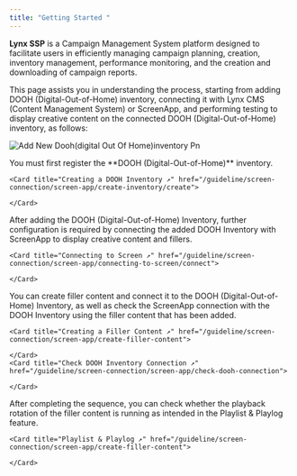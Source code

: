 ```yaml
---
title: "Getting Started "
---
```


**Lynx SSP** is a Campaign Management System platform designed to facilitate users in efficiently managing campaign planning, creation, inventory management, performance monitoring, and the creation and downloading of campaign reports.

This page assists you in understanding the process, starting from adding DOOH (Digital-Out-of-Home) inventory, connecting it with Lynx CMS (Content Management System) or ScreenApp, and performing testing to display creative content on the connected DOOH (Digital-Out-of-Home) inventory, as follows:

![Add New Dooh(digital Out Of Home)inventory Pn](/images/AddNewDOOH\(Digital-Out-of-Home\)Inventory.png)

<Steps>
  <Step title="Creating a DOOH (Digital-Out-of-Home) Inventory on the Lynx SSP Platform">
    You must first register the **DOOH (Digital-Out-of-Home)** inventory.

    <Card title="Creating a DOOH Inventory ↗" href="/guideline/screen-connection/screen-app/create-inventory/create">
      
    </Card>
  </Step>
  <Step title="Connecting the Lynx SSP Platform with DOOH (Digital-Out-of-Home) Inventory">
    After adding the DOOH (Digital-Out-of-Home) Inventory, further configuration is required by connecting the added DOOH Inventory with ScreenApp to display creative content and fillers.

    <Card title="Connecting to Screen ↗" href="/guideline/screen-connection/screen-app/connecting-to-screen/connect">
      
    </Card>
  </Step>
  <Step title="Check Connection DOOH (Digital-Out-of-Home) Inventory">
    You can create filler content and connect it to the DOOH (Digital-Out-of-Home) Inventory, as well as check the ScreenApp connection with the DOOH Inventory using the filler content that has been added.

    <Card title="Creating a Filler Content ↗" href="/guideline/screen-connection/screen-app/create-filler-content">
      
    </Card>
    <Card title="Check DOOH Inventory Connection ↗" href="/guideline/screen-connection/screen-app/check-dooh-connection">
      
    </Card>
  </Step>
  <Step title="Monitoring Playlist & Playlog">
    After completing the sequence, you can check whether the playback rotation of the filler content is running as intended in the Playlist & Playlog feature.

    <Card title="Playlist & Playlog ↗" href="/guideline/screen-connection/screen-app/create-filler-content">
      
    </Card>
  </Step>
</Steps>